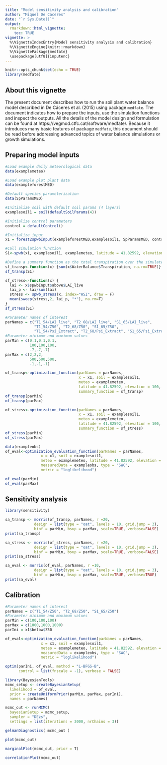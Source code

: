 ```yaml
---
title: "Model sensitivity analysis and calibration"
author: "Miquel De Caceres"
date: "`r Sys.Date()`"
output: 
  rmarkdown::html_vignette:
    toc: TRUE
vignette: >
  %\VignetteIndexEntry{Model sensitivity analysis and calibration}
  %\VignetteEngine{knitr::rmarkdown}
  %\VignettePackage{medfate}
  \usepackage[utf8]{inputenc}
---
```


```r
knitr::opts_chunk$set(echo = TRUE)
library(medfate)
```

## About this vignette

The present document describes how to run the soil plant water balance model described in De Cáceres et al. (2015) using package `medfate`. The  document indicates how to prepare the inputs, use the simulation functions and inspect the outputs. All the details of the model design and formulation can be found at https://vegmod.ctfc.cat/software/medfate/. Because it introduces many basic features of package `medfate`, this document should be read before addressing advanced topics of water balance simulations or growth simulations.

## Preparing model inputs

```r
#Load example daily meteorological data
data(examplemeteo)

#Load example plot plant data
data(exampleforestMED)

#Default species parameterization
data(SpParamsMED)

#Initialize soil with default soil params (4 layers)
examplesoil1 = soil(defaultSoilParams(4))

#Initialize control parameters
control = defaultControl()

#Initialize input
x1 = forest2spwbInput(exampleforestMED,examplesoil1, SpParamsMED, control)

```

```r
#Call simulation function
S1<-spwb(x1, examplesoil1, examplemeteo, latitude = 41.82592, elevation = 100)
```

```r
#Define a summary function as the total transpiration over the simulated period
sf_transp<-function(x) {sum(x$WaterBalance$Transpiration, na.rm=TRUE)}
sf_transp(S1)
```


```r
sf_stress<-function(x) {
  lai <- x$spwbInput$above$LAI_live
  lai_p <- lai/sum(lai)
  stress <- spwb_stress(x, index="WSI", draw = F)
  mean(sweep(stress,2, lai_p, "*"), na.rm=T)
}
sf_stress(S1)
```

```r
#Parameter names of interest
parNames = c("T1_54/LAI_live", "T2_68/LAI_live", "S1_65/LAI_live",
             "T1_54/Z50", "T2_68/Z50", "S1_65/Z50",
             "T1_54/Psi_Extract", "T2_68/Psi_Extract", "S1_65/Psi_Extract")
#Parameter minimum and maximum values
parMin = c(0.1,0.1,0.1,
           100,100,100,
           -7,-7,-7)
parMax = c(2,2,2,
           500,500,500,
           -1,-1,-1)
```


```r
of_transp<-optimization_function(parNames = parNames,
                                 x = x1, soil = examplesoil1,
                                 meteo = examplemeteo, 
                                 latitude = 41.82592, elevation = 100,
                                 summary_function = sf_transp)
of_transp(parMin)
of_transp(parMax)
```


```r
of_stress<-optimization_function(parNames = parNames,
                                 x = x1, soil = examplesoil1,
                                 meteo = examplemeteo, 
                                 latitude = 41.82592, elevation = 100,
                                 summary_function = sf_stress)
of_stress(parMin)
of_stress(parMax)
```

```r
data(exampleobs)
of_eval<-optimization_evaluation_function(parNames = parNames,
                x = x1, soil = examplesoil1,
                meteo = examplemeteo, latitude = 41.82592, elevation = 100,
                measuredData = exampleobs, type = "SWC", 
                metric = "loglikelihood")

```

```r
of_eval(parMin)
of_eval(parMax)
```

## Sensitivity analysis
```r
library(sensitivity)
```

```r
sa_transp <- morris(of_transp, parNames, r =20, 
             design = list(type = "oat", levels = 10, grid.jump = 3), 
             binf = parMin, bsup = parMax, scale=TRUE, verbose=FALSE)
print(sa_transp)
```

```r
sa_stress <- morris(of_stress, parNames, r =20, 
             design = list(type = "oat", levels = 10, grid.jump = 3), 
             binf = parMin, bsup = parMax, scale=TRUE, verbose=FALSE)
print(sa_stress)
```

```r
sa_eval <- morris(of_eval, parNames, r =10, 
             design = list(type = "oat", levels = 10, grid.jump = 3), 
             binf = parMin, bsup = parMax, scale=TRUE, verbose=TRUE)
print(sa_eval)
```

## Calibration

```r
#Parameter names of interest
parNames = c("T1_54/Z50", "T2_68/Z50", "S1_65/Z50")
#Parameter minimum and maximum values
parMin = c(100,100,100)
parMax = c(1000,1000,1000)
parIni = x1$below$Z50
```

```r
of_eval<-optimization_evaluation_function(parNames = parNames,
                x = x1, soil = examplesoil1,
                meteo = examplemeteo, latitude = 41.82592, elevation = 100,
                measuredData = exampleobs, type = "SWC", 
                metric = "loglikelihood")

```

```r
optim(parIni, of_eval, method = "L-BFGS-B",
      control = list(fnscale = -1), verbose = FALSE)
```

```r
library(BayesianTools)
mcmc_setup <- createBayesianSetup(
  likelihood = of_eval, 
  prior = createUniformPrior(parMin, parMax, parIni), 
  names = parNames)
```

```r
mcmc_out <- runMCMC(
  bayesianSetup = mcmc_setup, 
  sampler = "DEzs",
  settings = list(iterations = 3000, nrChains = 3))
```

```r
gelmanDiagnostics( mcmc_out )
```

```r
plot(mcmc_out)
```


```r
marginalPlot(mcmc_out, prior = T)
```


```r
correlationPlot(mcmc_out)
```

